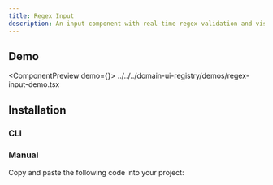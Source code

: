 ```yaml
---
title: Regex Input
description: An input component with real-time regex validation and visual feedback for pattern matching.
---
```



## Demo

<ComponentPreview demo={<RegexInputDemo />}>
  <include>../../../domain-ui-registry/demos/regex-input-demo.tsx</include>
</ComponentPreview>

## Installation

### CLI

<RegistryCliCommands name="regex-input" type="free" />

### Manual

Copy and paste the following code into your project:

<RegistryAllFiles name="regex-input" type="free" />
